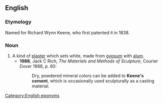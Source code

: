 ==English==
===Etymology===
Named for Richard Wynn Keene, who first patented it in 1838.

===Noun===
{{en-noun|-|head=[[Keene]][['s]] [[cement]]}}

# A kind of [[plaster]] which sets white, made from [[gypsum]] with [[alum]].
#*'''1988''', Jack C Rich, ''The Materials and Methods of Sculpture'', Courier Dover 1988, p. 60:
#*:Dry, powdered mineral colors can be added to '''Keene's cement''', which is occasionally used sculpturally as a casting material.

[[Category:English eponyms]]